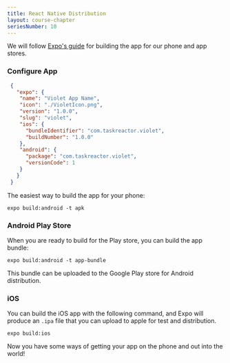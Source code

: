 ```yaml
---
title: React Native Distribution
layout: course-chapter
seriesNumber: 10
---
```


We will follow [Expo's guide](https://docs.expo.io/distribution/building-standalone-apps/) for building the app for our phone and app stores.

### Configure App


```json:app.json
 {
   "expo": {
    "name": "Violet App Name",
    "icon": "./VioletIcon.png",
    "version": "1.0.0",
    "slug": "violet",
    "ios": {
      "bundleIdentifier": "com.taskreactor.violet",
      "buildNumber": "1.0.0"
    },
    "android": {
      "package": "com.taskreactor.violet",
      "versionCode": 1
    }
   }
 }
 ```

The easiest way to build the app for your phone:

`expo build:android -t apk`


### Android Play Store

When you are ready to build for the Play store, you can build the app bundle:

`expo build:android -t app-bundle`

This bundle can be uploaded to the Google Play store for Android distribution.

### iOS

You can build the iOS app with the following command, and Expo will produce an `.ipa` file that you can upload to apple for test and distribution.

 `expo build:ios`


Now you have some ways of getting your app on the phone and out into the world!

<!--- © Aven LLC and Aven Contributors. Licensed under Creative Commons BY-NC-SA 4.0 https://creativecommons.org/licenses/by-nc-sa/4.0/ -->
